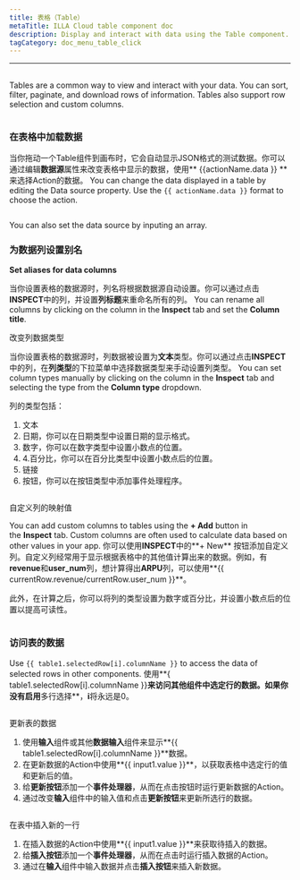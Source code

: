 ```yaml
---
title: 表格（Table）
metaTitle: ILLA Cloud table component doc
description: Display and interact with data using the Table component.
tagCategory: doc_menu_table_click
---
```


* * *

## <Heading hidden>表格（Table）</Heading>

Tables are a common way to view and interact with your data. You can sort, filter, paginate, and download rows of information. Tables also support row selection and custom columns.

<img
  src='https://cdn.illacloud.com/official-website/img/docs/assemble/table.png'
  alt=""
/>

### 在表格中加载数据

当你拖动一个Table组件到画布时，它会自动显示JSON格式的测试数据。你可以通过编辑**数据源**属性来改变表格中显示的数据，使用** {{actionName.data }} **来选择Action的数据。 You can change the data displayed in a table by editing the Data source property. Use the `{{ actionName.data }}` format to choose the action.

<img
  src='https://cdn.illacloud.com/official-website/img/docs/assemble/table1.png'
  alt=""
/>

You can also set the data source by inputing an array.

### 为数据列设置别名

**Set aliases for data columns**

当你设置表格的数据源时，列名将根据数据源自动设置。你可以通过点击**INSPECT**中的列，并设置**列标题**来重命名所有的列。 You can rename all columns by clicking on the column in the **Inspect** tab and set the **Column title**.

改变列数据类型

当你设置表格的数据源时，列数据被设置为**文本**类型。你可以通过点击**INSPECT**中的列，在**列类型**的下拉菜单中选择数据类型来手动设置列类型。 You can set column types manually by clicking on the column in the **Inspect** tab and selecting the type from the **Column type** dropdown.

列的类型包括：

1.  文本
2.  日期，你可以在日期类型中设置日期的显示格式。
3.  数字，你可以在数字类型中设置小数点的位置。
4.  4.百分比，你可以在百分比类型中设置小数点后的位置。
5.  链接
6.  按钮，你可以在按钮类型中添加事件处理程序。

<img
  src='https://cdn.illacloud.com/official-website/img/docs/assemble/table2.png'
  alt=""
/>

自定义列的映射值

You can add custom columns to tables using the **+ Add** button in the **Inspect** tab. Custom columns are often used to calculate data based on other values in your app. 你可以使用**INSPECT**中的**+ New** 按钮添加自定义列。自定义列经常用于显示根据表格中的其他值计算出来的数据。例如，有**revenue**和**user_num**列，想计算得出**ARPU**列，可以使用**{{ currentRow.revenue/currentRow.user_num }}**。

此外，在计算之后，你可以将列的类型设置为数字或百分比，并设置小数点后的位置以提高可读性。

<img
  src='https://cdn.illacloud.com/official-website/img/docs/assemble/table3.png'
  alt=""
/>

### 访问表的数据

Use `{{ table1.selectedRow[i].columnName }}` to access the data of selected rows in other components. 使用**{ table1.selectedRow[i].columnName }}**来访问其他组件中选定行的数据。如果你没有启用**多行选择**，**i**将永远是0。

<img
  src='https://cdn.illacloud.com/official-website/img/docs/assemble/table4.png'
  alt=""
/>

更新表的数据

1.  使用**输入**组件或其他**数据输入**组件来显示**{{ table1.selectedRow[i].columnName }}**数据。
2.  在更新数据的Action中使用**{{ input1.value }}**，以获取表格中选定行的值和更新后的值。
3.  给**更新按钮**添加一个**事件处理器**，从而在点击按钮时运行更新数据的Action。
4.  通过改变**输入**组件中的输入值和点击**更新按钮**来更新所选行的数据。

<img
  src='https://cdn.illacloud.com/official-website/img/docs/assemble/table5.png'
  alt=""
/>

在表中插入新的一行

1.  在插入数据的Action中使用**{{ input1.value }}**来获取待插入的数据。
2.  给**插入按钮**添加一个**事件处理器**，从而在点击时运行插入数据的Action。
3.  通过在**输入**组件中输入数据并点击**插入按钮**来插入新数据。

<img
  src='https://cdn.illacloud.com/official-website/img/docs/assemble/table6.png'
  alt=""
/>

